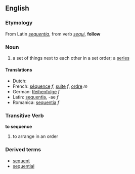 ==English==

===Etymology===
From Latin ''[[sequentia]]'', from verb ''[[sequi]]'', '''follow'''

===Noun===
#a set of things next to each other in a set order; a [[series]]

====Translations====

*Dutch: 
*French: [[séquence]] ''f'', [[suite]] ''f'', [[ordre]] ''m''
*German: [[Reihenfolge]] ''f''
*Latin: [[sequentia]], -ae ''f''
*Romanica: [[sequentia]] ''f''

===Transitive Verb===
'''to sequence'''
#to arrange in an order

===Derived terms===
*[[sequent]]
*[[sequential]]